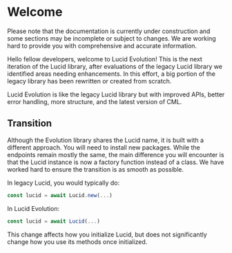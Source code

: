 # Welcome
 

<Callout type="warning" emoji="⚠️">
  Please note that the documentation is currently under construction and some sections may be incomplete or subject to changes. 
  We are working hard to provide you with comprehensive and accurate information.
</Callout>

Hello fellow developers, welcome to Lucid Evolution! This is the next iteration of the Lucid library, after evaluations of the legacy Lucid library we identified areas needing enhancements. In this effort, a big portion of the legacy library has been rewritten or created from scratch.

Lucid Evolution is like the legacy Lucid library but with improved APIs, better error handling, more structure, and the latest version of CML.

## Transition

Although the Evolution library shares the Lucid name, it is built with a different approach. You will need to install new packages.
While the endpoints remain mostly the same, the main difference you will encounter is that the Lucid instance is now a factory function instead of a class. We have worked hard to ensure the transition is as smooth as possible.

In legacy Lucid, you would typically do:

```typescript
const lucid = await Lucid.new(...)
```

In Lucid Evolution:

```typescript
const lucid = await Lucid(...)
```

This change affects how you initialize Lucid, but does not significantly change how you use its methods once initialized.
